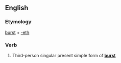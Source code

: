 ==English==

===Etymology===
[[burst]] + [[-eth]]

===Verb===
{{en-verb form}}

# {{context|archaic|lang=en}} Third-person singular present simple form of '''[[burst]]'''